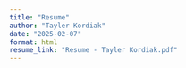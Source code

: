 ```yaml
---
title: "Resume"
author: "Tayler Kordiak"
date: "2025-02-07"
format: html
resume_link: "Resume - Tayler Kordiak.pdf"
---
```


